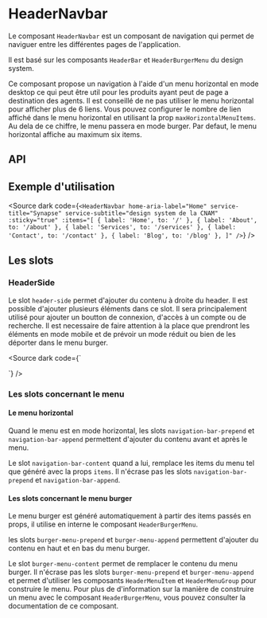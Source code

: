 
<Meta of={HeaderNavbarStories} />

# HeaderNavbar

Le composant `HeaderNavbar` est un composant de navigation qui permet de naviguer entre les différentes pages de l'application.

Il est basé sur les composants `HeaderBar` et `HeaderBurgerMenu` du design system.

Ce composant propose un navigation à l'aide d'un menu horizontal en mode desktop ce qui peut être util pour les produits ayant peut de page a destination des agents.
Il est conseillé de ne pas utiliser le menu horizontal pour afficher plus de 6 liens. Vous pouvez configurer le nombre de lien affiché dans le menu horizontal en utilisant la prop `maxHorizontalMenuItems`. Au dela de ce chiffre, le menu passera en mode burger. Par defaut, le menu horizontal affiche au maximum six items.

<Canvas of={HeaderNavbarStories.Default} />

## API

<Controls of={HeaderNavbarStories.Default} />


## Exemple d'utilisation

<Source
  dark
  code={`
<HeaderNavbar
	home-aria-label="Home"
	service-title="Synapse"
	service-subtitle="design system de la CNAM"
	:sticky="true"
	:items="[
		{ label: 'Home', to: '/' },
		{ label: 'About', to: '/about' },
		{ label: 'Services', to: '/services' },
		{ label: 'Contact', to: '/contact' },
		{ label: 'Blog', to: '/blog' },
	]"
/>
`}
/>

## Les slots

### HeaderSide

Le slot `header-side` permet d'ajouter du contenu à droite du header. Il est possible d'ajouter plusieurs éléments dans ce slot.
Il sera principalement utilisé pour ajouter un boutton de connexion, d'accès à un compte ou de recherche.
Il est necessaire de faire attention à la place que prendront les éléments en mode mobile et de prévoir un mode réduit ou bien de les déporter dans le menu burger.

<Source dark code={`
<script setup lang="ts">
</script>

<template>
  <HeaderNavbar>
	<template #header-side>
	  <div class="d-flex justify-center h-100 ga-4 pr-4">
		<VBtn
			variant="text"
			:prepend-icon="mdiMagnify"
			color="primary"
		>
			Rechercher
		</VBtn>
		<VBtn
			color="primary"
			:prepend-icon="mdiAccountCircleOutline"
		>
			Login
		</VBtn>
	</div>
	</template>
  </HeaderNavbar>
</template>
`} />

### Les slots concernant le menu


<Canvas of={HeaderNavbarStories.WithSlots} />

#### Le menu horizontal

Quand le menu est en mode horizontal, les slots `navigation-bar-prepend` et `navigation-bar-append` permettent d'ajouter du contenu avant et après le menu.

Le slot `navigation-bar-content` quand a lui, remplace les items du menu tel que généré avec la props `items`. Il n'écrase pas les slots `navigation-bar-prepend` et `navigation-bar-append`.

#### Les slots concernant le menu burger

Le menu burger est généré automatiquement à partir des items passés en props, il utilise en interne le composant `HeaderBurgerMenu`.


les slots `burger-menu-prepend` et `burger-menu-append` permettent d'ajouter du contenu en haut et en bas du menu burger.

Le slot `burger-menu-content` permet de remplacer le contenu du menu burger. Il n'écrase pas les slots `burger-menu-prepend` et `burger-menu-append` et permet d'utiliser les composants `HeaderMenuItem` et `HeaderMenuGroup` pour construire le menu.
Pour plus de d'information sur la manière de construire un menu avec le composant `HeaderBurgerMenu`, vous pouvez consulter la documentation de ce composant.